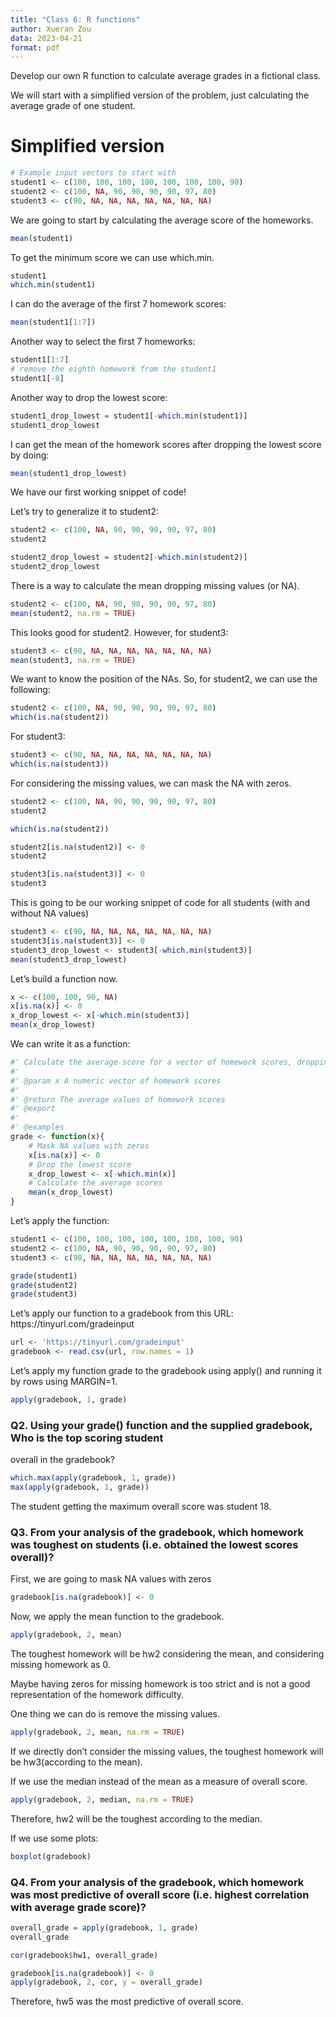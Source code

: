 ```yaml
---
title: "Class 6: R functions"
author: Xueran Zou
data: 2023-04-21
format: pdf
---
```


Develop our own R function to calculate average grades in a fictional class.

We will start with a simplified version of the problem, just calculating the average grade of one student.

# Simplified version

```r
# Example input vectors to start with
student1 <- c(100, 100, 100, 100, 100, 100, 100, 90)
student2 <- c(100, NA, 90, 90, 90, 90, 97, 80)
student3 <- c(90, NA, NA, NA, NA, NA, NA, NA)
```

We are going to start by calculating the average score of the homeworks.

```r
mean(student1)
```

To get the minimum score we can use which.min.

```r
student1
which.min(student1)
```

I can do the average of the first 7 homework scores:

```r
mean(student1[1:7])
```

Another way to select the first 7 homeworks:

```r
student1[1:7]
# remove the eighth homework from the student1
student1[-8]
```

Another way to drop the lowest score:

```r
student1_drop_lowest = student1[-which.min(student1)]
student1_drop_lowest
```

I can get the mean of the homework scores after dropping the lowest score by doing:

```r
mean(student1_drop_lowest)
```

We have our first working snippet of code!

Let's try to generalize it to student2:

```r
student2 <- c(100, NA, 90, 90, 90, 90, 97, 80)
student2
```

```r
student2_drop_lowest = student2[-which.min(student2)]
student2_drop_lowest
```

There is a way to calculate the mean dropping missing values (or NA).

```r
student2 <- c(100, NA, 90, 90, 90, 90, 97, 80)
mean(student2, na.rm = TRUE)
```

This looks good for student2. However, for student3:

```r
student3 <- c(90, NA, NA, NA, NA, NA, NA, NA)
mean(student3, na.rm = TRUE)
```

We want to know the position of the NAs. So, for student2, we can use the following:

```r
student2 <- c(100, NA, 90, 90, 90, 90, 97, 80)
which(is.na(student2))
```

For student3:

```r
student3 <- c(90, NA, NA, NA, NA, NA, NA, NA)
which(is.na(student3))
```

For considering the missing values, we can mask the NA with zeros.

```r
student2 <- c(100, NA, 90, 90, 90, 90, 97, 80)
student2
```

```r
which(is.na(student2))
```

```r
student2[is.na(student2)] <- 0
student2
```

```r
student3[is.na(student3)] <- 0
student3
```

This is going to be our working snippet of code for all students (with and without NA values)

```r
student3 <- c(90, NA, NA, NA, NA, NA, NA, NA)
student3[is.na(student3)] <- 0
student3_drop_lowest <- student3[-which.min(student3)]
mean(student3_drop_lowest)
```

Let's build a function now.

```r
x <- c(100, 100, 90, NA)
x[is.na(x)] <- 0
x_drop_lowest <- x[-which.min(student3)]
mean(x_drop_lowest)
```

We can write it as a function:

```r
#' Calculate the average score for a vector of homework scores, dropping the lowest score, and considering values as zeroes.
#'
#' @param x A numeric vector of homework scores
#'
#' @return The average values of homework scores
#' @export
#'
#' @examples
grade <- function(x){
    # Mask NA values with zeros
    x[is.na(x)] <- 0
    # Drop the lowest score
    x_drop_lowest <- x[-which.min(x)]
    # Calculate the average scores
    mean(x_drop_lowest)
}
```

Let's apply the function:

```r
student1 <- c(100, 100, 100, 100, 100, 100, 100, 90)
student2 <- c(100, NA, 90, 90, 90, 90, 97, 80)
student3 <- c(90, NA, NA, NA, NA, NA, NA, NA)

grade(student1)
grade(student2)
grade(student3)
```

Let's apply our function to a gradebook from this URL: https://tinyurl.com/gradeinput

```r
url <- 'https://tinyurl.com/gradeinput'
gradebook <- read.csv(url, row.names = 1)
```

Let's apply my function grade to the gradebook using apply() and running it by rows using MARGIN=1.

```r
apply(gradebook, 1, grade)
```

### Q2. Using your grade() function and the supplied gradebook, Who is the top scoring student

overall in the gradebook?

```r
which.max(apply(gradebook, 1, grade))
max(apply(gradebook, 1, grade))
```

The student getting the maximum overall score was student 18.

### Q3. From your analysis of the gradebook, which homework was toughest on students (i.e. obtained the lowest scores overall)?

First, we are going to mask NA values with zeros

```r
gradebook[is.na(gradebook)] <- 0
```

Now, we apply the mean function to the gradebook.

```r
apply(gradebook, 2, mean)
```

The toughest homework will be hw2 considering the mean, and considering missing homework as 0.

Maybe having zeros for missing homework is too strict and is not a good representation of the homework difficulty.

One thing we can do is remove the missing values.

```r
apply(gradebook, 2, mean, na.rm = TRUE)
```

If we directly don't consider the missing values, the toughest homework will be hw3(according to the mean).

If we use the median instead of the mean as a measure of overall score.

```r
apply(gradebook, 2, median, na.rm = TRUE)
```

Therefore, hw2 will be the toughest according to the median.

If we use some plots:

```r
boxplot(gradebook)
```

### Q4. From your analysis of the gradebook, which homework was most predictive of overall score (i.e. highest correlation with average grade score)?

```r
overall_grade = apply(gradebook, 1, grade)
overall_grade
```

```r
cor(gradebook$hw1, overall_grade)
```

```r
gradebook[is.na(gradebook)] <- 0
apply(gradebook, 2, cor, y = overall_grade)
```

Therefore, hw5 was the most predictive of overall score.

